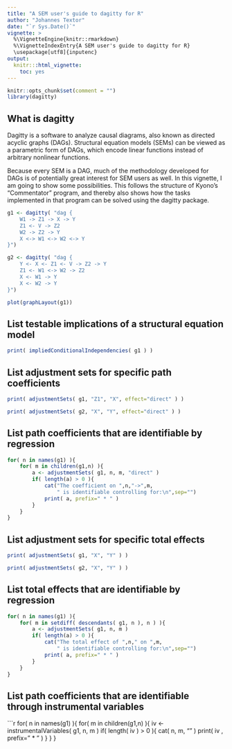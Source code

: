 ```yaml
---
title: "A SEM user's guide to dagitty for R"
author: "Johannes Textor"
date: "`r Sys.Date()`"
vignette: >
  %\VignetteEngine{knitr::rmarkdown}
  %\VignetteIndexEntry{A SEM user's guide to dagitty for R}
  \usepackage[utf8]{inputenc} 
output:
  knitr:::html_vignette:
    toc: yes
---
```


```r
knitr::opts_chunk$set(comment = "")
library(dagitty)
```

## What is dagitty

Dagitty is a software to analyze causal diagrams, also known as directed acyclic graphs 
(DAGs). Structural equation models (SEMs) can be viewed as a parametric form of DAGs,
which encode linear functions instead of arbitrary nonlinear functions.

Because every SEM is a DAG, much of the methodology developed for DAGs is of potentially
great interest for SEM users as well. In this vignette, I am going to show some
possibilities. This follows the structure of Kyono's "Commentator" program, and thereby
also shows how the tasks implemented in that program can be solved using the dagitty
package.

```r
g1 <- dagitty( "dag {
	W1 -> Z1 -> X -> Y
	Z1 <- V -> Z2
	W2 -> Z2 -> Y
	X <-> W1 <-> W2 <-> Y
}")

g2 <- dagitty( "dag {
	Y <- X <- Z1 <- V -> Z2 -> Y
	Z1 <- W1 <-> W2 -> Z2
	X <- W1 -> Y
	X <- W2 -> Y
}")

plot(graphLayout(g1))
```

## List testable implications of a structural equation model
```r
print( impliedConditionalIndependencies( g1 ) )
```

## List adjustment sets for specific path coefficients 

```r
print( adjustmentSets( g1, "Z1", "X", effect="direct" ) )
```

```r
print( adjustmentSets( g2, "X", "Y", effect="direct" ) )
```

## List path coefficients that are identifiable by regression
```r
for( n in names(g1) ){
	for( m in children(g1,n) ){
		a <- adjustmentSets( g1, n, m, "direct" )
		if( length(a) > 0 ){
			cat("The coefficient on ",n,"->",m,
				" is identifiable controlling for:\n",sep="")
			print( a, prefix=" * " )
		}
	}
}
```

## List adjustment sets for specific total effects

```r
print( adjustmentSets( g1, "X", "Y" ) )
```

```r
print( adjustmentSets( g2, "X", "Y" ) )
```

## List total effects that are identifiable by regression
```r
for( n in names(g1) ){
	for( m in setdiff( descendants( g1, n ), n ) ){
		a <- adjustmentSets( g1, n, m )
		if( length(a) > 0 ){
			cat("The total effect of ",n," on ",m,
				" is identifiable controlling for:\n",sep="")
			print( a, prefix=" * " )
		}
	}
}
```

## List path coefficients that are identifiable through instrumental variables
```r
for( n in names(g1) ){
	for( m in children(g1,n) ){
		iv <- instrumentalVariables( g1, n, m )
		if( length( iv ) > 0 ){
			cat( n, m, "\n" )
			print( iv , prefix=" * " )
		}
	}
}
